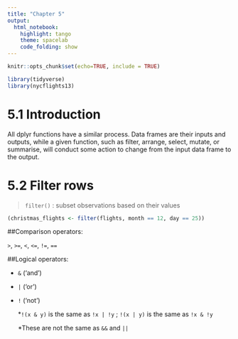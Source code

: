 ```yaml
---
title: "Chapter 5"
output:
  html_notebook: 
    highlight: tango
    theme: spacelab
    code_folding: show
---
```


```r
knitr::opts_chunk$set(echo=TRUE, include = TRUE)
```


```r
library(tidyverse)
library(nycflights13)
```

# 5.1 Introduction
All dplyr functions have a similar process. Data frames are their inputs and outputs, while a given function, such as filter, arrange, select, mutate, or summarise, will conduct some action to change from the input data frame to the output.

# 5.2 Filter rows
> `filter()` : subset observations based on their values

```r
(christmas_flights <- filter(flights, month == 12, day == 25))
```

##Comparison operators: 

`>`, `>=`, `<`, `<=`, `!=`, `==`

##Logical operators:

- `&` ('and')
- `|` ('or')
- `!` ('not')

    \*`!(x & y)` is the same as `!x | !y` ; `!(x | y)` is the same as `!x & !y`


    \*These are not the same as `&&` and `||`
